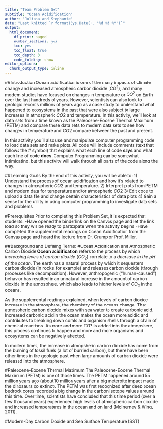 ```yaml
---
title: "Team Problem Set"
subtitle: "Ocean Acidification"
author: "Juliana and Stephanie"
date: "Last knitted `r format(Sys.Date(), '%d %b %Y')`"
output:
  html_document: 
    df_print: paged
    number_sections: yes
    toc: yes
    toc_float: true
    toc_depth: 3
    code_folding: show
editor_options:
  chunk_output_type: inline
---
```


##Introduction
Ocean acidification is one of the many impacts of climate change and increased atmospheric carbon dioxide ($CO^2$), and many modern studies have focused on changes in temperature or $CO^2$ on Earth over the last hundreds of years. However, scientists can also look to geologic records millions of years ago as a case study to understand what happened to ecosystems in the past that were also subject to large increases in atmospheric $CO2$ and temperature. In this activity, we'll look at data sets from a time known as the Paleocene-Eocene Thermal Maximum (PETM) and compare those data sets to modern data sets to see how changes in temperature and $CO2$ compare between the past and present. 

In this activity you'll also use and manipulate computer programming code to load data sets and make plots. All code will include comments (text that follows the # symbol) that explains what each line of code **says** and what each line of code **does**. Computer Programming can be somewhat intimidating, but this activity will walk through all parts of the code along the way.

##Learning Goals
By the end of this activity, you will be able to:
1) Understand the process of ocean acidification and how it's related to changes in atmospheric $CO2$ and temperature. 
2) Interpret plots from PETM and modern data for temperature and/or atmospheric $CO2$
3) Edit code to upload a data file and change certain characteristics of data plots
4) Gain a sense for the utility in using computer programming to investigate data sets and problems

#Prerequisites
Prior to completing this Problem Set, it is expected that students: 
-Have opened the binderlink on the Canvas page and let the link load so they will be ready to participate when the activity begins
-Have completed the supplemental readings on Ocean Acidification from the Canvas page and heard the lecture from Dr. Crump or Prof. Miller. 


##Background and Defining Terms: 
#Ocean Acidification and Atmospheric Carbon Dioxide
**Ocean acidification** refers to the process by which *increasing levels of carbon dioxide* ($CO_2$) correlate to a *decrease in the pH of the ocean*. The earth has a natural process by which it sequesters carbon dioxide (in rocks, for example) and releases carbon dioxide (through processes like decomposition). However, anthropogenic ("human-caused") behavior has resulted in an unnatural increase in the amount of carbon dioxide in the atmosphere, which also leads to higher levels of $CO_2$ in the oceans. 

As the supplemental readings explained, when levels of carbon dioxide increase in the atmosphere, the chemistry of the oceans change. That atmospheric carbon dioxide mixes with sea water to create carbonic acid. Increased  carbonic acid in the ocean makes the ocean more acidic and contributes to breaking down corals and organism shells through a chain of chemical reactions. As more and more $CO2$ is added into the atmopshere, this process continues to happen and more and more organisms and ecosystems can be negatively affected. 

In modern times, the increase in atmopsheric carbon dioxide has come from the burning of fossil fuels (a lot of burried carbon), but there have been other times in the geologic past when large amounts of carbon dioxide were released into the atmosphere. 

#Paleocene-Eocene Thermal Maximum
The Paleocene-Eocene Thermal Maximum (PETM) is one of those times. The PETM happened around 55 million years ago (about 10 million years after a big meteroite impact made the dinosaurs go extinct). The PETM was first recognized after deep ocean bedrock cores recorded a big change in the carbon isotope values around this time. Over time, scientists have concluded that this time period (over a few thousand years) experienced high levels of atmospheric carbon dioxide and increased temperatures in the ocean and on land (McInerney & Wing, 2011). 

#Modern-Day Carbon Dioxide and Sea Surface Temperature (SST)


